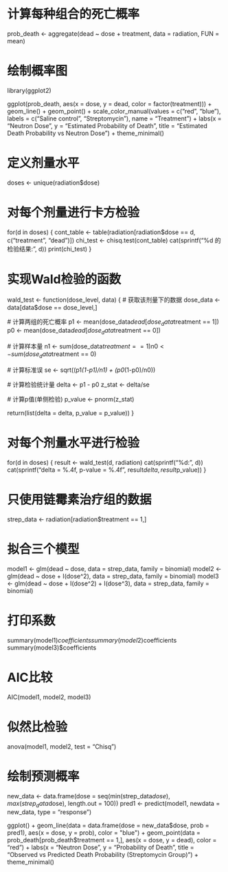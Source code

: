 # 计算每种组合的死亡概率
prob_death <- aggregate(dead ~ dose + treatment, data = radiation, FUN = mean)

# 绘制概率图
library(ggplot2)

ggplot(prob_death, aes(x = dose, y = dead, color = factor(treatment))) +
  geom_line() +
  geom_point() +
  scale_color_manual(values = c("red", "blue"),
                     labels = c("Saline control", "Streptomycin"),
                     name = "Treatment") +
  labs(x = "Neutron Dose", 
       y = "Estimated Probability of Death",
       title = "Estimated Death Probability vs Neutron Dose") +
  theme_minimal() 

# 定义剂量水平
doses <- unique(radiation$dose)

# 对每个剂量进行卡方检验
for(d in doses) {
  cont_table <- table(radiation[radiation$dose == d, c("treatment", "dead")])
  chi_test <- chisq.test(cont_table)
  cat(sprintf("\n剂量 %d 的检验结果:\n", d))
  print(chi_test)
} 

# 实现Wald检验的函数
wald_test <- function(dose_level, data) {
  # 获取该剂量下的数据
  dose_data <- data[data$dose == dose_level,]
  
  # 计算两组的死亡概率
  p1 <- mean(dose_data$dead[dose_data$treatment == 1])
  p0 <- mean(dose_data$dead[dose_data$treatment == 0])
  
  # 计算样本量
  n1 <- sum(dose_data$treatment == 1)
  n0 <- sum(dose_data$treatment == 0)
  
  # 计算标准误
  se <- sqrt((p1*(1-p1)/n1) + (p0*(1-p0)/n0))
  
  # 计算检验统计量
  delta <- p1 - p0
  z_stat <- delta/se
  
  # 计算p值(单侧检验)
  p_value <- pnorm(z_stat)
  
  return(list(delta = delta, p_value = p_value))
}

# 对每个剂量水平进行检验
for(d in doses) {
  result <- wald_test(d, radiation)
  cat(sprintf("\n剂量 %d:\n", d))
  cat(sprintf("delta = %.4f, p-value = %.4f\n", result$delta, result$p_value))
} 

# 只使用链霉素治疗组的数据
strep_data <- radiation[radiation$treatment == 1,]

# 拟合三个模型
model1 <- glm(dead ~ dose, data = strep_data, family = binomial)
model2 <- glm(dead ~ dose + I(dose^2), data = strep_data, family = binomial)
model3 <- glm(dead ~ dose + I(dose^2) + I(dose^3), data = strep_data, family = binomial)

# 打印系数
summary(model1)$coefficients
summary(model2)$coefficients
summary(model3)$coefficients

# AIC比较
AIC(model1, model2, model3)

# 似然比检验
anova(model1, model2, test = "Chisq")

# 绘制预测概率
new_data <- data.frame(dose = seq(min(strep_data$dose), max(strep_data$dose), length.out = 100))
pred1 <- predict(model1, newdata = new_data, type = "response")

ggplot() +
  geom_line(data = data.frame(dose = new_data$dose, prob = pred1), 
            aes(x = dose, y = prob), color = "blue") +
  geom_point(data = prob_death[prob_death$treatment == 1,], 
             aes(x = dose, y = dead), color = "red") +
  labs(x = "Neutron Dose", 
       y = "Probability of Death",
       title = "Observed vs Predicted Death Probability (Streptomycin Group)") +
  theme_minimal() 
